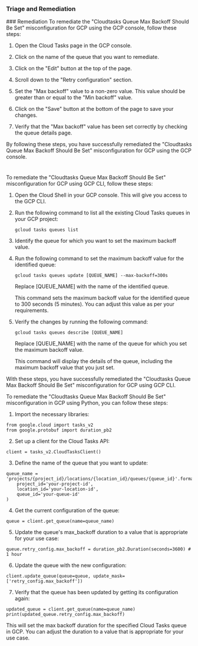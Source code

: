 
### Triage and Remediation
<Tabs>
<Tab title='Remediation'>
### Remediation

<AccordionGroup>
<Accordion title='Using Console' defaultOpen='true'>
To remediate the "Cloudtasks Queue Max Backoff Should Be Set" misconfiguration for GCP using the GCP console, follow these steps:

1. Open the Cloud Tasks page in the GCP console.

2. Click on the name of the queue that you want to remediate.

3. Click on the "Edit" button at the top of the page.

4. Scroll down to the "Retry configuration" section.

5. Set the "Max backoff" value to a non-zero value. This value should be greater than or equal to the "Min backoff" value.

6. Click on the "Save" button at the bottom of the page to save your changes.

7. Verify that the "Max backoff" value has been set correctly by checking the queue details page.

By following these steps, you have successfully remediated the "Cloudtasks Queue Max Backoff Should Be Set" misconfiguration for GCP using the GCP console.

#
</Accordion>

<Accordion title='Using CLI'>
To remediate the "Cloudtasks Queue Max Backoff Should Be Set" misconfiguration for GCP using GCP CLI, follow these steps:

1. Open the Cloud Shell in your GCP console. This will give you access to the GCP CLI.

2. Run the following command to list all the existing Cloud Tasks queues in your GCP project:

   ```
   gcloud tasks queues list
   ```

3. Identify the queue for which you want to set the maximum backoff value.

4. Run the following command to set the maximum backoff value for the identified queue:

   ```
   gcloud tasks queues update [QUEUE_NAME] --max-backoff=300s
   ```

   Replace [QUEUE_NAME] with the name of the identified queue.

   This command sets the maximum backoff value for the identified queue to 300 seconds (5 minutes). You can adjust this value as per your requirements.

5. Verify the changes by running the following command:

   ```
   gcloud tasks queues describe [QUEUE_NAME]
   ```

   Replace [QUEUE_NAME] with the name of the queue for which you set the maximum backoff value.

   This command will display the details of the queue, including the maximum backoff value that you just set.

With these steps, you have successfully remediated the "Cloudtasks Queue Max Backoff Should Be Set" misconfiguration for GCP using GCP CLI.
</Accordion>

<Accordion title='Using Python'>
To remediate the "Cloudtasks Queue Max Backoff Should Be Set" misconfiguration in GCP using Python, you can follow these steps:

1. Import the necessary libraries:

```
from google.cloud import tasks_v2
from google.protobuf import duration_pb2
```

2. Set up a client for the Cloud Tasks API:

```
client = tasks_v2.CloudTasksClient()
```

3. Define the name of the queue that you want to update:

```
queue_name = 'projects/{project_id}/locations/{location_id}/queues/{queue_id}'.format(
    project_id='your-project-id',
    location_id='your-location-id',
    queue_id='your-queue-id'
)
```

4. Get the current configuration of the queue:

```
queue = client.get_queue(name=queue_name)
```

5. Update the queue's max_backoff duration to a value that is appropriate for your use case:

```
queue.retry_config.max_backoff = duration_pb2.Duration(seconds=3600) # 1 hour
```

6. Update the queue with the new configuration:

```
client.update_queue(queue=queue, update_mask=['retry_config.max_backoff'])
```

7. Verify that the queue has been updated by getting its configuration again:

```
updated_queue = client.get_queue(name=queue_name)
print(updated_queue.retry_config.max_backoff)
```

This will set the max backoff duration for the specified Cloud Tasks queue in GCP. You can adjust the duration to a value that is appropriate for your use case.
</Accordion>

</AccordionGroup>
</Tab>
</Tabs>
